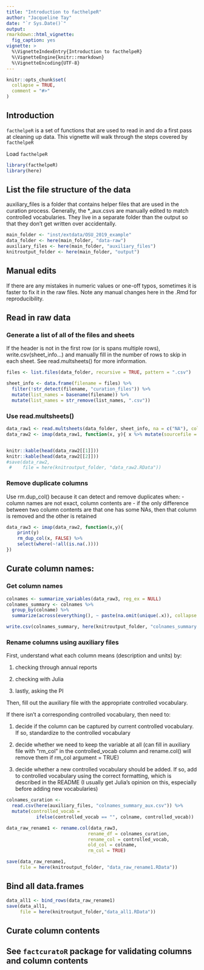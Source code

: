 ```yaml
---
title: "Introduction to facthelpeR"
author: "Jacqueline Tay"
date: "`r Sys.Date()`"
output: 
rmarkdown::html_vignette:
  fig_caption: yes
vignette: >
  %\VignetteIndexEntry{Introduction to facthelpeR}
  %\VignetteEngine{knitr::rmarkdown}
  %\VignetteEncoding{UTF-8}
---
```


```r
knitr::opts_chunk$set(
  collapse = TRUE,
  comment = "#>"
)
```
## Introduction
`facthelpeR` is a set of functions that are used to read in and do a first
pass at cleaning up data.  This vignette will walk through the steps covered 
by `facthelpeR`

Load `facthelpeR`
```r
library(facthelpeR)
library(here)
```
## List the file structure of the data
auxiliary_files is a folder that contains helper files that are used in the
curation process.  Generally, the *_aux.csvs are manually edited to match
controlled vocabularies.  They live in a separate folder than the output
so that they don't get written over accidentally.

```r
main_folder <- "inst/extdata/OSU_2019_example"
data_folder <- here(main_folder, "data-raw")
auxiliary_files <- here(main_folder, "auxiliary_files") 
knitroutput_folder <- here(main_folder, "output")
```
## Manual edits
If there are any mistakes in numeric values or one-off typos, sometimes it is
faster to fix it in the raw files.  Note any manual changes here in the .Rmd
for reproducibility.

## Read in raw data
### Generate a list of all of the files and sheets
If the header is not in the first row (or is spans multiple rows), 
write.csv(sheet_info...) and manually fill in the 
number of rows to skip in each sheet.  See read.multsheets() for more
information.
```r
files <- list.files(data_folder, recursive = TRUE, pattern = ".csv")

sheet_info <- data.frame(filename = files) %>% 
  filter(!str_detect(filename, "curation_files")) %>%
  mutate(list_names = basename(filename)) %>%
  mutate(list_names = str_remove(list_names, ".csv")) 
```
### Use read.multsheets()
```r
data_raw1 <- read.multsheets(data_folder, sheet_info, na = c("NA"), col_names = TRUE)
data_raw2 <- imap(data_raw1, function(x, y){ x %>% mutate(sourcefile = y)})


knitr::kable(head(data_raw2[[1]]))
knitr::kable(head(data_raw2[[2]]))
#save(data_raw2,
 #    file = here(knitroutput_folder, "data_raw2.RData"))
```
### Remove duplicate columns
Use rm.dup_col() because it can detect and remove duplicates when:
- column names are not exact, column contents are
- if the only difference between two column contents are that one has some NAs,
then that column is removed and the other is retained
```r
data_raw3 <- imap(data_raw2, function(x,y){
    print(y)
    rm_dup_col(x, FALSE) %>% 
    select(where(~!all(is.na(.))))
})

```

## Curate column names:
### Get column names
```r
colnames <- summarize_variables(data_raw3, reg_ex = NULL)
colnames_summary <- colnames %>%
  group_by(colname) %>%
  summarize(across(everything(), ~ paste(na.omit(unique(.x)), collapse = "; ")))

write.csv(colnames_summary, here(knitroutput_folder, "colnames_summary.csv"), row.names = FALSE)
```
### Rename columns using auxiliary files
First, understand what each column means (description and units) by:

1. checking through annual reports

2. checking with Julia

3. lastly, asking the PI

Then, fill out the auxiliary file with the appropriate controlled vocabulary.

If there isn't a corresponding controlled vocabulary, then need to:

1. decide if the column can be captured by current controlled vocabulary. If so,
standardize to the controlled vocabulary

2. decide whether we need to keep the variable at all (can fill in auxiliary file
with "rm_col" in the controlled_vocab column and rename.col() will remove them if 
rm_col argument = TRUE)

3. decide whether a new controlled vocabulary should be added. If so, add 
to controlled vocabulary using the correct formatting, which is described in the README
(I usually get Julia's opinion on this, especially before adding new vocabularies)

```r
colnames_curation <- 
  read.csv(here(auxiliary_files, "colnames_summary_aux.csv")) %>%
  mutate(controlled_vocab = 
           ifelse(controlled_vocab == "", colname, controlled_vocab)) 

data_raw_rename1 <- rename.col(data_raw3, 
                              rename_df = colnames_curation, 
                              rename_col = controlled_vocab, 
                              old_col = colname, 
                              rm_col = TRUE)

save(data_raw_rename1,
     file = here(knitroutput_folder, "data_raw_rename1.RData"))
```
## Bind all data.frames
```r
data_all1 <- bind_rows(data_raw_rename1)
save(data_all1,
     file = here(knitroutput_folder,"data_all1.RData"))
```
## Curate column contents

## See `factcuratoR` package for validating columns and column contents

